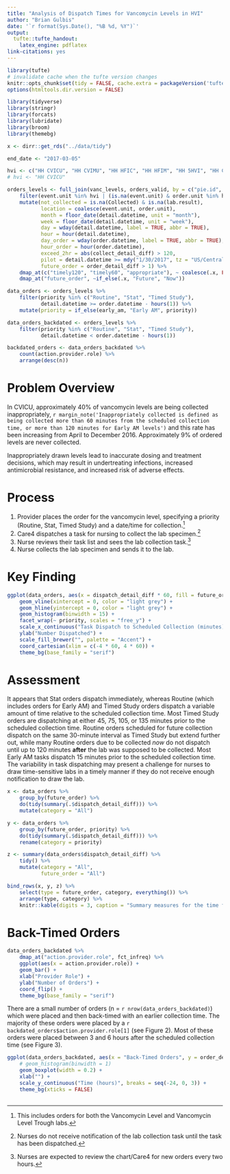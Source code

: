 ```yaml
---
title: "Analysis of Dispatch Times for Vancomycin Levels in HVI"
author: "Brian Gulbis"
date: '`r format(Sys.Date(), "%B %d, %Y")`'
output:
  tufte::tufte_handout:
    latex_engine: pdflatex
link-citations: yes
---
```


```r
library(tufte)
# invalidate cache when the tufte version changes
knitr::opts_chunk$set(tidy = FALSE, cache.extra = packageVersion('tufte'), echo = FALSE, message = FALSE, warning = FALSE)
options(htmltools.dir.version = FALSE)
```

```r
library(tidyverse)
library(stringr)
library(forcats)
library(lubridate)
library(broom)
library(themebg)

x <- dirr::get_rds("../data/tidy")

end_date <- "2017-03-05"

hvi <- c("HH CVICU", "HH CVIMU", "HH HFIC", "HH HFIM", "HH 5HVI", "HH CCU", "HVI CIMU")
# hvi <- "HH CVICU"

orders_levels <- full_join(vanc_levels, orders_valid, by = c("pie.id", "order.id")) %>%
    filter(event.unit %in% hvi | (is.na(event.unit) & order.unit %in% hvi)) %>%
    mutate(not_collected = is.na(Collected) & is.na(lab.result),
           location = coalesce(event.unit, order.unit),
           month = floor_date(detail.datetime, unit = "month"),
           week = floor_date(detail.datetime, unit = "week"),
           day = wday(detail.datetime, label = TRUE, abbr = TRUE),
           hour = hour(detail.datetime),
           day_order = wday(order.datetime, label = TRUE, abbr = TRUE),
           hour_order = hour(order.datetime),
           exceed_2hr = abs(collect_detail_diff) > 120,
           pilot = detail.datetime >= mdy("1/30/2017", tz = "US/Central"),
           future_order = order_detail_diff > 1) %>%
    dmap_at(c("timely120", "timely60", "appropriate"), ~ coalesce(.x, FALSE)) %>%
    dmap_at("future_order", ~if_else(.x, "Future", "Now"))
```

```r
data_orders <- orders_levels %>%
    filter(priority %in% c("Routine", "Stat", "Timed Study"),
           detail.datetime >= order.datetime - hours(1)) %>%
    mutate(priority = if_else(early_am, "Early AM", priority))

data_orders_backdated <- orders_levels %>%
    filter(priority %in% c("Routine", "Stat", "Timed Study"),
           detail.datetime < order.datetime - hours(1))

backdated_orders <- data_orders_backdated %>%
    count(action.provider.role) %>%
    arrange(desc(n))
```

# Problem Overview

In CVICU, approximately 40% of vancomycin levels are being collected inappropriately, `r margin_note('Inappropriately collected is defined as being collected more than 60 minutes from the scheduled collection time, or more than 120 minutes for Early AM levels')` and this rate has been increasing from April to December 2016. Approximately 9% of ordered levels are never collected.   

Inappropriately drawn levels lead to inaccurate dosing and treatment decisions, which may result in undertreating infections, increased antimicrobial resistance, and increased risk of adverse effects.  

# Process

1. Provider places the order for the vancomycin level, specifying a priority (Routine, Stat, Timed Study) and a date/time for collection.^[This includes orders for both the Vancomycin Level and Vancomycin Level Trough labs.]
1. Care4 dispatches a task for nursing to collect the lab specimen.^[Nurses do not receive notification of the lab collection task until the task has been dispatched.]
1. Nurse reviews their task list and sees the lab collection task.^[Nurses are expected to review the chart/Care4 for new orders every two hours.]
1. Nurse collects the lab specimen and sends it to the lab.

# Key Finding

```r
ggplot(data_orders, aes(x = dispatch_detail_diff * 60, fill = future_order)) +
    geom_vline(xintercept = 0, color = "light grey") +
    geom_hline(yintercept = 0, color = "light grey") +
    geom_histogram(binwidth = 15) +
    facet_wrap(~ priority, scales = "free_y") +
    scale_x_continuous("Task Dispatch to Scheduled Collection (minutes)", breaks = seq(-12 * 60, 12 * 60, 2 * 60)) +
    ylab("Number Dispatched") +
    scale_fill_brewer("", palette = "Accent") +
    coord_cartesian(xlim = c(-4 * 60, 4 * 60)) +
    theme_bg(base_family = "serif")
```

# Assessment

It appears that Stat orders dispatch immediately, whereas Routine (which includes orders for Early AM) and Timed Study orders dispatch a variable amount of time relative to the scheduled collection time. Most Timed Study orders are dispatching at either 45, 75, 105, or 135 minutes prior to the scheduled collection time. Routine orders scheduled for future collection dispatch on the same 30-minute interval as Timed Study but extend further out, while many Routine orders due to be collected *now* do not dispatch until up to 120 minutes **after** the lab was supposed to be collected. Most Early AM tasks dispatch 15 minutes prior to the scheduled collection time. The variability in task dispatching may present a challenge for nurses to draw time-sensitive labs in a timely manner if they do not receive enough notification to draw the lab.

```r
x <- data_orders %>%
    group_by(future_order) %>%
    do(tidy(summary(.$dispatch_detail_diff))) %>%
    mutate(category = "All") 

y <- data_orders %>%
    group_by(future_order, priority) %>%
    do(tidy(summary(.$dispatch_detail_diff))) %>%
    rename(category = priority)

z <- summary(data_orders$dispatch_detail_diff) %>%
    tidy() %>%
    mutate(category = "All",
           future_order = "All")

bind_rows(x, y, z) %>%
    select(type = future_order, category, everything()) %>%
    arrange(type, category) %>%
    knitr::kable(digits = 3, caption = "Summary measures for the time from dispatch to scheduled collection")
```

# Back-Timed Orders

```r
data_orders_backdated %>%
    dmap_at("action.provider.role", fct_infreq) %>%
    ggplot(aes(x = action.provider.role)) +
    geom_bar() +
    xlab("Provider Role") +
    ylab("Number of Orders") +
    coord_flip() +
    theme_bg(base_family = "serif")
```

There are a small number of orders (n = `r nrow(data_orders_backdated)`) which were placed and then back-timed with an earlier collection time. The majority of these orders were placed by a `r backdated_orders$action.provider.role[1]` (see Figure 2). Most of these orders were placed between 3 and 6 hours after the scheduled collection time (see Figure 3).

```r
ggplot(data_orders_backdated, aes(x = "Back-Timed Orders", y = order_detail_diff)) +
    # geom_histogram(binwidth = 1)
    geom_boxplot(width = 0.2) +
    xlab("") +
    scale_y_continuous("Time (hours)", breaks = seq(-24, 0, 3)) +
    theme_bg(xticks = FALSE)
    
```

